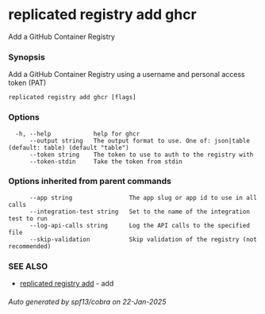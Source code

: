 # replicated registry add ghcr

Add a GitHub Container Registry

### Synopsis

Add a GitHub Container Registry using a username and personal access token (PAT)

```
replicated registry add ghcr [flags]
```

### Options

```
  -h, --help            help for ghcr
      --output string   The output format to use. One of: json|table (default: table) (default "table")
      --token string    The token to use to auth to the registry with
      --token-stdin     Take the token from stdin
```

### Options inherited from parent commands

```
      --app string                The app slug or app id to use in all calls
      --integration-test string   Set to the name of the integration test to run
      --log-api-calls string      Log the API calls to the specified file
      --skip-validation           Skip validation of the registry (not recommended)
```

### SEE ALSO

* [replicated registry add](replicated-cli-registry-add)	 - add

###### Auto generated by spf13/cobra on 22-Jan-2025
